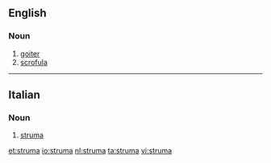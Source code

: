 ==English==

===Noun===
{{en-noun|s|pl2=strumae}}

# [[goiter]]
# [[scrofula]]

----

==Italian==
===Noun===
{{it-noun|strum|f|a|e}}

# [[#English|struma]]

[[et:struma]]
[[io:struma]]
[[nl:struma]]
[[ta:struma]]
[[vi:struma]]